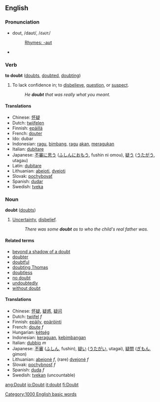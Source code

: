 ==English==
===Pronunciation===
*dout, /daʊt/, /<tt>daUt</tt>/
*:[[Rhymes:English:-aʊt|Rhymes: -aʊt]]
*{{audio|en-us-doubt.ogg|Audio (US)}}

=== Verb ===
'''to doubt''' ([[doubts]], [[doubted]], [[doubting]])
# To lack confidence in; to [[disbelieve]], [[question]], or [[suspect]].
#:''He '''doubt''' that was really what you meant.''

==== Translations ====
*Chinese: [[怀疑]]
*Dutch: [[twijfelen]]
*Finnish: [[epäillä]]
*French: [[douter]]
*Ido: dubar
*Indonesian: [[ragu]], [[bimbang]], [[ragu]] [[akan]], [[ragu|meragukan]]
*Italian: [[dubitare]]
*Japanese: [[不審]]に[[思う]] ([[ふしん]]に[[おもう]], fushin ni omou), [[疑う]] ([[うたがう]], utagau)
*Latin: [[dubitare]]
*Lithuanian: [[abejoti]], [[dvejoti]]
*Slovak: [[pochybovať]]
*Spanish: [[dudar]]
*Swedish: [[tveka]]

=== Noun ===
'''doubt''' ([[doubts]])
#[[uncertainty|Uncertainty]], [[disbelief]].
#:''There was some '''doubt''' as to who the child's real father was.''

====Related terms====
*[[beyond a shadow of a doubt]]
*[[doubter]]
*[[doubtful]]
*[[doubting Thomas]]
*[[doubtless]]
*[[no doubt]]
*[[undoubtedly]]
*[[without doubt]]

==== Translations ====
*Chinese: [[怀疑]], [[疑惑]], [[疑问]]
*Dutch: [[twijfel]] ''f''
*Finnish: [[epäily]], [[epäröinti]]
*French: [[doute]] ''f''
*Hungarian: [[kétség]]
*Indonesian: [[ragu|keraguan]], [[bimbang|kebimbangan]]
*Italian: [[dubbio]] ''m''
*Japanese: [[不審]] ([[ふしん]], fushin), [[疑い]] ([[うたがい]], utagai), [[疑問]] ([[ぎもん]], gimon)
*Lithuanian: [[abejonė]] ''f'',  (rare) [[dvejonė]] ''f''
*Slovak: [[pochybnosť]] ''f''
*Spanish: [[duda]] ''f''
*Swedish: [[tvekan]] (uncountable)

[[Category:1000 English basic words]]

[[ang:Doubt]]
[[io:Doubt]]
[[it:doubt]]
[[fi:Doubt]]